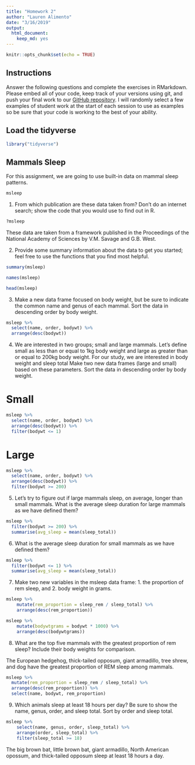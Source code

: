 ```yaml
---
title: "Homework 2"
author: "Lauren Alimento"
date: "3/16/2019"
output: 
  html_document: 
    keep_md: yes
---
```


```r
knitr::opts_chunk$set(echo = TRUE)
```

## Instructions
Answer the following questions and complete the exercises in RMarkdown. Please embed all of your code, keep track of your versions using git, and push your final work to our [GitHub repository](https://github.com/FRS417-DataScienceBiologists). I will randomly select a few examples of student work at the start of each session to use as examples so be sure that your code is working to the best of your ability.

## Load the tidyverse
```r
library("tidyverse")
```

## Mammals Sleep
For this assignment, we are going to use built-in data on mammal sleep patterns.  

```r
msleep
```

1. From which publication are these data taken from? Don't do an internet search; show the code that you would use to find out in R.

```r
?msleep
```


These data are taken from a framework published in the Proceedings of the National Academy of Sciences by V.M. Savage and G.B. West.

2. Provide some summary information about the data to get you started; feel free to use the functions that you find most helpful.

```r
summary(msleep)
```

```r
names(msleep)
```
```r
head(msleep)
```

3. Make a new data frame focused on body weight, but be sure to indicate the common name and genus of each mammal. Sort the data in descending order by body weight.

```r
msleep %>% 
  select(name, order, bodywt) %>% 
  arrange(desc(bodywt))
```


4. We are interested in two groups; small and large mammals. Let's define small as less than or equal to 1kg body weight and large as greater than or equal to 200kg body weight. For our study, we are interested in body weight and sleep total Make two new data frames (large and small) based on these parameters. Sort the data in descending order by body weight.

# Small
```r
msleep %>% 
  select(name, order, bodywt) %>% 
  arrange(desc(bodywt)) %>% 
  filter(bodywt <= 1)
```
# Large
```r
msleep %>% 
  select(name, order, bodywt) %>% 
  arrange(desc(bodywt)) %>% 
  filter(bodywt >= 200)
```

5. Let's try to figure out if large mammals sleep, on average, longer than small mammals. What is the average sleep duration for large mammals as we have defined them?

```r
msleep %>% 
  filter(bodywt >= 200) %>% 
  summarise(avg_sleep = mean(sleep_total))
```

6. What is the average sleep duration for small mammals as we have defined them?

```r
msleep %>% 
  filter(bodywt <= 1) %>% 
  summarise(avg_sleep = mean(sleep_total))
```


7. Make two new variables in the msleep data frame: 1. the proportion of rem sleep, and 2. body weight in grams.

```r
msleep %>% 
    mutate(rem_proportion = sleep_rem / sleep_total) %>%
    arrange(desc(rem_proportion))
```
```r
msleep %>% 
    mutate(bodywtgrams = bodywt * 1000) %>%
    arrange(desc(bodywtgrams))
```

8. What are the top five mammals with the greatest proportion of rem sleep? Include their body weights for comparison.

The European hedgehog, thick-tailed opposum, giant armadillo, tree shrew, and dog have the greatest proportion of REM sleep among mammals.

```r
msleep %>% 
  mutate(rem_proportion = sleep_rem / sleep_total) %>%
  arrange(desc(rem_proportion)) %>% 
  select(name, bodywt, rem_proportion)
```

9. Which animals sleep at least 18 hours per day? Be sure to show the name, genus, order, and sleep total. Sort by order and sleep total.

```r
msleep %>% 
    select(name, genus, order, sleep_total) %>%
    arrange(order, sleep_total) %>% 
    filter(sleep_total >= 18)
```
The big brown bat, little brown bat, giant armadillo, North American opossum, and thick-tailed opposum sleep at least 18 hours a day.
